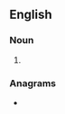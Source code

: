 ==English==

===Noun===
{{head|en|noun form}}

# {{plural of|towne|lang=en}}

===Anagrams===
* {{anagrams|en|a=enostw|Weston|ownest}}